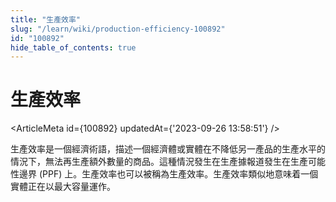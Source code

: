 ```yaml
---
title: "生產效率"
slug: "/learn/wiki/production-efficiency-100892"
id: "100892"
hide_table_of_contents: true
---
```



# 生產效率

<ArticleMeta id={100892} updatedAt={'2023-09-26 13:58:51'} />
<div className='border-solid border-b border-t-0 my-4 border-[var(--ifm-color-gray-300)]' />

生產效率是一個經濟術語，描述一個經濟體或實體在不降低另一產品的生產水平的情況下，無法再生產額外數量的商品。這種情況發生在生產據報道發生在生產可能性邊界 (PPF) 上。生產效率也可以被稱為生產效率。生產效率類似地意味着一個實體正在以最大容量運作。
